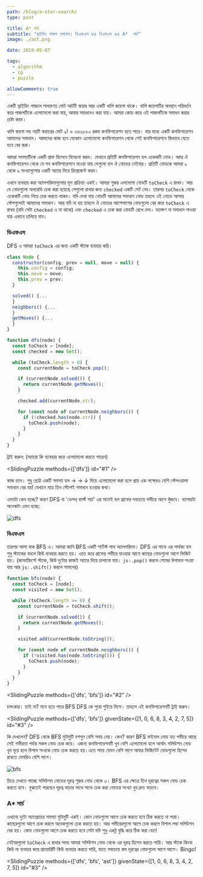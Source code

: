 ```yaml
---
path: /blog/a-star-search/
type: post

title: A* সার্চ
subtitle: "স্লাইডিং পাজল সমাধান: ডিএফএস vs বিএফএস vs A*  সার্চ"
image: ./ast.png

date: 2019-05-07

tags:
  - algorithm
  - cp
  - puzzle

allowComments: true
---
```



একটি স্লাইডিং পাজলে সাধারণত মোট আটটি স্কয়ার আর একটি খালি জায়গা থাকে। খালি জায়গাটির অবস্থান পরিবর্তন করে পাজলটিকে এলোমেলো করা যায়, আবার সমাধানও করা যায়। আমরা কোড করে এই পাজলটিকে সমাধন করার চেষ্টা করব।

খালি জয়গা সহ নয়টি স্কয়ারের মোট ৯! = ৩৬২৮৮০ রকম কনফিগারেশন হতে পারে। যার মধ্যে একটি কনফিগারেশন আমাদের সমাধান। আমাদের কাজ হবে  যেকোন এলোমেলো কনফিগারেশন থেকে সেই কনফিগারেশনে কিভাবে যেতে হবে বের করা।

আমরা সমস্যাটিকে একটি গ্রাফ হিসেবে বিবেচনা করব। যেখানে প্রতিটি কনফিগারেশন হল একেকটি নোড। আার ঐ কনফিগারেশন থেকে যে সব কনফিগারেশনে যাওয়া যায় সেগুলো হল ঐ নোডের নেইবার। প্রতিটি নোডকে আমরা ০ থেকে ৯ সংখ্যাগুলোর একটি অ্যারে দিয়ে রিপ্রেজেন্ট করব।

এখনে ব্যবহার করা অ্যালগরিদমগুলোর মূল প্রক্রিয়া একই। আমরা শুরুর এলমেলো নোডটি `toCheck` এ রাখব। আর যে নোডগুলো অলরেডি চেক করা হয়েছে সেগুলো রাখার জন্য `checked` একটি সেট নেব। তারপর `toCheck` থেকে একেকটি নোড নিয়ে চেক করতে থাকব। যদি দেখা যায় নোডটি আমাদের সমাধান নোড তহলে এই নোডে আসার স্টেপগুলোই আমাদের সমাধান। আর যদি না হয় তাহলে ঐ নোডের আশেপাশের নোডগুলো বের করে `toCheck` এ রাখব (যদি সেটা `checked` এ না থাকে) এবং `checked` এ চেক করা নোডটি রেখে দেব। যতক্ষণ না সমাধান পাওয়া যায় এভাবে চালিয়ে যাব।

### ডিএফএস

DFS এ আমরা `toCheck` এর জন্য একটি স্ট্যাক ব্যবহার করি।

```js
class Node {
  constructor(config, prev = null, move = null) {
    this.config = config;
    this.move = move;
    this.prev = prev;
  }

  solved() {...
  }
  neighbors() {...
  }
  getMoves() {...
  }
}

function dfs(node) {
  const toCheck = [node];
  const checked = new Set();

  while (toCheck.length > 0) {
    const currentNode = toCheck.pop();

    if (currentNode.solved()) {
      return currentNode.getMoves();
    }

    checked.add(currentNode.str);

    for (const node of currentNode.neighbors()) {
      if (!checked.has(node.str)) {
        toCheck.push(node);
      }
    }
  }
}
```

ট্রাই করুন: (অ্যারো কি ব্যাবহার করে এলোমেলো করতে পারেন)

<SlidingPuzzle methods={['dfs']} id="#1" />

কাজ চলে। শুধু ছ‌োট্ট একটি সমস্যা হল → → ↓ দিয়ে এলোমেলো করা হলে প্রায় এক লক্ষেরও বেশি স্টেপওয়ালা সমাধান বের হয়! যেখানে মাত্র তিন স্টেপেই সমাধান হওয়ার কথা।

এমনটা কেন হচ্ছে? কারণ DFS বা 'ডেপথ্ ফার্স্ট সার্চ' এর মানেই হল গ্রাফের সবচেয়ে গভীরে আগে খুঁজবে। ব্যাপারটা অনেকটা এমন হচ্ছে:

![dfs](./dfs.png)

### বিএফএস

তারপর আসা যাক BFS এ। আমরা জানি BFS একটি শর্টেস্ট পাথ অ্যালগরিদম। DFS এর সাথে এর পার্থক্য হল শুধু স্ট্যাকের বদলে কিউ ব্যবহার করতে হয়। এতে করে গ্রাফের গভীরে যাওয়ার আগে কাছের নোডগুলো আগে ভিজিট হয়। (জাভাস্ক্রিপ্টে স্ট্যাক, কিউ দুটোর কাজই অ্যারে দিয়ে চালানো যায়। `js।.pop()` করলে শেষের উপাদান পওয়া যায় আর `js।.shift()` করলে সামনের)

```js
function bfs(node) {
  const toCheck = [node];
  const visited = new Set();

  while (toCheck.length >= 0) {
    const currentNode = toCheck.shift();

    if (currentNode.solved()) {
      return currentNode.getMoves();
    }

    visited.add(currentNode.toString());

    for (const node of currentNode.neighbors()) {
      if (!visited.has(node.toString())) {
        toCheck.push(node);
      }
    }
  }
}
```

<SlidingPuzzle methods={['dfs', 'bfs']} id="#2" />

চমৎকার। তাই না? মনে হতে পারে BFS DFS কে পুরো শুইয়ে দিসে। তাহলে এই কনফিগারেশনটি ট্রাই করুন।

<SlidingPuzzle
  methods={['dfs', 'bfs']}
  givenState={[1, 0, 6, 8, 3, 4, 2, 7, 5]}
  id="#3"
/>

কি দেখলেন? DFS থেকে BFS মুটামুটি দশগুন বেশি সময় নেয়। কেন? কারণ BFS ফইনাল নোড যত গভীরে আছে সেই গভীরতা পর্যন্ত সকল নোড চেক করে। এজন্য কনফিগারেশনটি খুব বেশি এলোমেলো হলে আর্থাৎ সলিউশন নোড খুব দূরে হলে বিশাল সংখ্যক নোড চেক করতে হয়।এতে সময় যেমন বেশি লাগে আবার ভিজিটেট নোডগুলো হিসেব রাখতে মেমরিও বেশি লাগে।

![bfs](./bfs.png)

চিত্রে দেখতে পাচ্ছে সলিউশন নোডের দূরত্ব শুরুর নোড থেকে ৩। BFS এর ক্ষেত্রে তিন দূরত্বের সকল নোড চেক করতে হবে। বুঝতেই পারছেন দূরত্ব বাড়ার সাথে সাথে চেক করা নোডের সংখ্যা খুব দ্রুত বাড়বে।

### A\* সার্চ

এখানো দুটো অ্যাপ্রোচের সমস্যা মুটামুটি একই। কোন নোডগুলো আগে চেক করতে হবে ঠিক করতে না পারা। কাছেরগুলো আগে চেক করলে অনেকগুলো চেক করতে হয়। আর গভীরেরগুলো আগে চেক করলে বিশাল লম্বা সলিউশন বের হয়। কোন নোডগুলো আগে চেক করতে হবে সেটা যদি শুধু একটু বুদ্ধি করে ঠিক করা যেত!

নেইবরগুলো `toCheck` এ রাখার সময় আমরা সলিউশন নোড থেকে এর দূরত্ব হিসেব করতে পারি। আর স্ট্যাক কিংবা কিউ না ব্যবহার করে প্রায়োরিটি কিউ ব্যবহার করতে পারি, যাতে সবচেয়ে কম দূরত্বের নোডগুলো আগে আসে। Bingo!

<SlidingPuzzle
  methods={['dfs', 'bfs', 'ast']}
  givenState={[1, 0, 6, 8, 3, 4, 2, 7, 5]}
  id="#3"
/>
